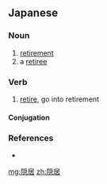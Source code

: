 ==Japanese==
{{ja-kanjitab|いん|きょ|yomi=on}}

===Noun===
{{ja-noun|いんきょ}}

# [[retirement]]
# a [[retiree]]

===Verb===
{{ja-verb-suru|tr=intrans|いんきょ}}

# [[retire]], go into retirement

====Conjugation====
{{ja-suru|いんきょ}}

===References===
* {{R:Shogakukan}}

[[mg:隠居]]
[[zh:隠居]]